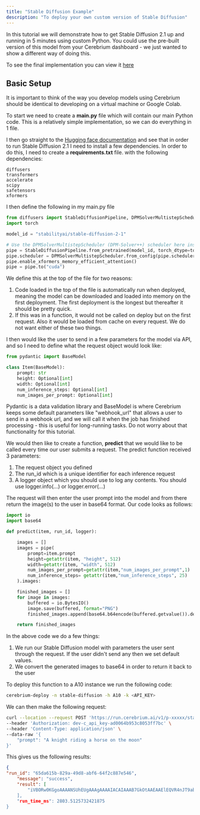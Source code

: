 ```yaml
---
title: "Stable Diffusion Example"
description: "To deploy your own custom version of Stable Diffusion"
---
```


In this tutorial we will demonstrate how to get Stable Diffusion 2.1 up and running in 5 minutes using custom Python. You could use the pre-built
version of this model from your Cerebrium dashboard - we just wanted to show a different way of doing this.

To see the final implementation you can view it [here](https://github.com/CerebriumAI/examples/tree/master/1-stable-diffusion)


## Basic Setup

It is important to think of the way you develop models using Cerebrium should be identical to developing on a virtual machine or Google Colab.

To start we need to create a **main.py** file which will contain our main Python code. This is a relatively simple implementation, so we can do everything in 1 file.

I then go straight to the [Hugging face documentation](https://huggingface.co/stabilityai/stable-diffusion-2-1) and see that in order to run Stable Diffusion 2.1
I need to install a few dependencies. In order to do this, I need to create a **requirements.txt** file. with the following dependencies: 

```
diffusers
transformers
accelerate
scipy
safetensors
xformers
```

I then define the following in my main.py file

```python
from diffusers import StableDiffusionPipeline, DPMSolverMultistepScheduler
import torch

model_id = "stabilityai/stable-diffusion-2-1"

# Use the DPMSolverMultistepScheduler (DPM-Solver++) scheduler here instead
pipe = StableDiffusionPipeline.from_pretrained(model_id, torch_dtype=torch.float16)
pipe.scheduler = DPMSolverMultistepScheduler.from_config(pipe.scheduler.config)
pipe.enable_xformers_memory_efficient_attention()
pipe = pipe.to("cuda")
```

We define this at the top of the file for two reasons:
1. Code loaded in the top of the file is automatically run when deployed, meaning the model can be downloaded and loaded into memory on the first deployment.
The first deployment is the longest but thereafter it should be pretty quick.
2. If this was in a function, it would not be called on deploy but on the first request. Also it would be loaded from cache on every request. We do not want either
of these two things.

I then would like the user to send in a few parameters for the model via API, and so I need to define what the request object would look like:

```python
from pydantic import BaseModel

class Item(BaseModel):
    prompt: str
    height: Optional[int]
    width: Optional[int]
    num_inference_steps: Optional[int]
    num_images_per_prompt: Optional[int]

```

Pydantic is a data validation library and BaseModel is where Cerebrium keeps some default parameters like "webhook_url" that allows a user to send in a webhook url,
and we will call it when the job has finished processing - this is useful for long-running tasks. Do not worry about that functionality for this tutorial.

We would then like to create a function, **predict** that we would like to be called every time our user submits a request. The predict function received 3 parameters:
1. The request object you defined
2. The run_id which is a unique identifier for each inference request
3. A logger object which you should use to log any contents. You should use logger.info(...) or logger.error(...)

The request will then enter the user prompt into the model and from there return the image(s) to the user in base64 format. Our code looks as follows:

```python
import io
import base64

def predict(item, run_id, logger):

    images = []
    images = pipe(
        prompt=item.prompt
        height=getattr(item, "height", 512)
        width=getattr(item, "width", 512)
        num_images_per_prompt=getattr(item,"num_images_per_prompt",1)
        num_inference_steps= getattr(item,"num_inference_steps", 25)
    ).images:

    finished_images = []
    for image in images:
        buffered = io.BytesIO()
        image.save(buffered, format="PNG")
        finished_images.append(base64.b64encode(buffered.getvalue()).decode("utf-8"))

    return finished_images 
```

In the above code we do a few things:
1. We run our Stable Diffusion model with parameters the user sent through the request. If the user didn't send any then we set default values.
2. We convert the generated images to base64 in order to return it back to the user

To deploy this function to a A10 instance we run the following code:

```bash
cerebrium-deploy -n stable-diffusion -h A10 -k <API_KEY>
```

We can then make the following request:

```bash
curl --location --request POST 'https://run.cerebrium.ai/v1/p-xxxxx/stable-diffusion/predict' \
--header 'Authorization: dev-c_api_key-ad0064b953c8053ff7bc' \
--header 'Content-Type: application/json' \
--data-raw '{
    "prompt": "A knight riding a horse on the moon"
}'
```

This gives us the following results:

```json 
{
"run_id": "65da615b-829a-49d8-abf6-64f2c887e546",
    "message": "success",
    "result": [
        "iVBORw0KGgoAAAANSUhEUgAAAgAAAAIACAIAAAB7GkOtAAEAAElEQVR4nJT9abBl2XUeiH1r7X3OudObp3w5V2XNIwoECjMBEaJEUqSogeqWFAyp1Y6W3WG3HdF2O+y/Hf7h8C//cNttS91....
    ],
    "run_time_ms": 2803.5125732421875
}
```